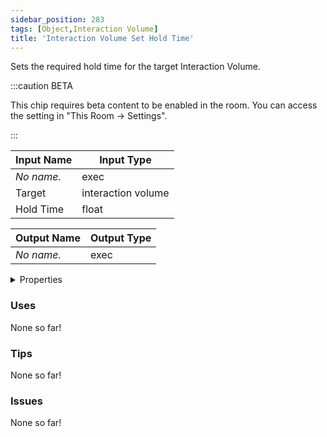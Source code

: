 ```yaml
---
sidebar_position: 283
tags: [Object,Interaction Volume]
title: 'Interaction Volume Set Hold Time'
---
```


Sets the required hold time for the target Interaction Volume.

:::caution BETA

This chip requires beta content to be enabled in the room. You can access the setting in "This Room -> Settings".

:::


<EsbSvg />

| Input Name | Input Type |
|-----------|-----------|
| *No name.* | exec |
| Target | interaction volume |
| Hold Time | float |

| Output Name | Output Type |
|-----------|-----------|
| *No name.* | exec |


<details>
  <summary>Properties</summary>
  <div>
    <div>
    <table>
      <thead>
        <tr>
          <th>Is beta required?</th>
          <th>✅</th>
        </tr>
        <tr>
          <th>Is this chip a trolling risk?</th>
          <th>❌</th>
        </tr>
        <tr>
          <th>Is this chip a role assignment risk?</th>
          <th>❌</th>
        </tr>
        <tr>
          <th>Chip UUID</th>
          <th>47546f8a-f7b9-4b8a-a4a6-1298f130f65c</th>
        </tr>
      </thead>
    </table>
    </div>
  </div>
</details>

### Uses

None so far!

### Tips

None so far!

### Issues

None so far!